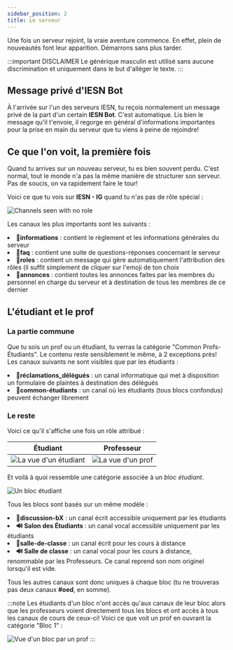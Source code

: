 ```yaml
---
sidebar_position: 2
title: Le serveur
---
```



Une fois un serveur rejoint, la vraie aventure commence. En effet, plein de nouveautés font leur apparition. Démarrons sans plus tarder.

:::important DISCLAIMER
Le générique masculin est utilisé sans aucune discrimination et uniquement dans le but d'alléger le texte.
:::

## Message privé d'IESN Bot

À l'arrivée sur l'un des serveurs IESN, tu reçois normalement un message privé de la part d'un certain **IESN Bot**. C'est automatique. Lis bien le message qu'il t'envoie, il regorge en général d'informations importantes pour la prise en main du serveur que tu viens à peine de rejoindre!

## Ce que l'on voit, la première fois

Quand tu arrives sur un nouveau serveur, tu es bien souvent perdu. C'est normal, tout le monde n'a pas la même manière de structurer son serveur. Pas de soucis, on va rapidement faire le tour!

Voici ce que tu vois sur **IESN - IG** quand tu n'as pas de rôle spécial :

<Image
	src='/img/discord/channels-no_role.png'
	alt='Channels seen with no role'
/>

Les canaux les plus importants sont les suivants :

<RocketList>
	<li>
		<strong>📜informations</strong> : contient le règlement et les
		informations générales du serveur
	</li>
	<li>
		<strong>📖faq</strong> : contient une suite de questions-réponses
		concernant le serveur
	</li>
	<li>
		<strong>🔎roles</strong> : contient un message qui gère automatiquement
		l'attribution des rôles (il suffit simplement de cliquer sur l'emoji de
		ton choix
	</li>
	<li>
		<strong>📣annonces</strong> : contient toutes les annonces faites par
		les membres du personnel en charge du serveur et à destination de tous
		les membres de ce dernier
	</li>
</RocketList>

## L'étudiant et le prof

### La partie commune

Que tu sois un prof ou un étudiant, tu verras la catégorie "Common Profs-Étudiants". Le contenu reste sensiblement le même, à 2 exceptions près! Les canaux suivants ne sont visibles que par les étudiants :

<RocketList>
	<li>
		<strong>📝réclamations_délégués</strong> : un canal informatique qui met
		à disposition un formulaire de plaintes à destination des délégués
	</li>
	<li>
		<strong>💬common-étudiants</strong> : un canal où les étudiants (tous
		blocs confondus) peuvent échanger librement
	</li>
</RocketList>

### Le reste

Voici ce qu'il s'affiche une fois un rôle attribué :

| Étudiant                                                           | Professeur                                                     |
| ------------------------------------------------------------------ | -------------------------------------------------------------- |
| <Image src='/img/discord/student.png' alt="La vue d'un étudiant"/> | <Image src='/img/discord/teacher.png' alt="La vue d'un prof"/> |

Et voilà à quoi ressemble une catégorie associée à un _bloc étudiant_.

<Image src='/img/discord/bloc.png' alt='Un bloc étudiant' />

Tous les blocs sont basés sur un même modèle :

<RocketList>
	<li>
		<strong>💬discussion-bX</strong> : un canal écrit accessible uniquement
		par les étudiants
	</li>
	<li>
		<strong>🔊 Salon des Étudiants</strong> : un canal vocal accessible
		uniquement par les étudiants
	</li>
	<li>
		<strong>💬salle-de-classe</strong> : un canal écrit pour les cours à
		distance
	</li>
	<li>
		<strong>🔊 Salle de classe</strong> : un canal vocal pour les cours à
		distance, renommable par les Professeurs. Ce canal reprend son nom
		originel lorsqu'il est vide.
	</li>
</RocketList>

Tous les autres canaux sont donc uniques à chaque bloc (tu ne trouveras pas deux canaux **#oed**, en somme).

:::note
Les étudiants d'un bloc n'ont accès qu'aux canaux de leur bloc alors que les professeurs voient directement tous les blocs et ont accès à tous les canaux de cours de ceux-ci! Voici ce que voit un prof en ouvrant la catégorie "Bloc 1" :

<Image src='/img/discord/bloc-prof.png' alt="Vue d'un bloc par un prof" />
:::
